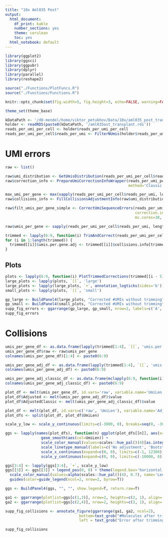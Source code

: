 ```yaml
---
title: "10x Aml035 Post"
output:
  html_document:
    df_print: kable
    number_sections: yes
    theme: cerulean
    toc: yes
  html_notebook: default
---
```


```r
library(ggplot2)
library(ggsci)
library(ggpubr)
library(dplyr)
library(parallel)
library(reshape2)

source("./Functions/PlotFuncs.R")
source("./Functions/Functions.R")

knitr::opts_chunk$set(fig.width=5, fig.height=3, echo=FALSE, warning=FALSE, message=FALSE)

theme_set(theme_base)
```

```r
kDataPath <- '/d0-mendel/home/viktor_petukhov/Data/10x/aml035_post_transplant/est_10_20_umi_quality/'
holder <- readRDS(paste0(kDataPath, '/aml035ost_transplant.rds'))
reads_per_umi_per_cell <- holder$reads_per_umi_per_cell
reads_per_umi_per_cell$reads_per_umi <- FilterNUmis(holder$reads_per_umi_per_cell$reads_per_umi)
```

# UMI errors
```r
raw <- list()

raw$umi_distribution <- GetUmisDistribution(reads_per_umi_per_cell$reads_per_umi, smooth = 10)
raw$correction_info <- PrepareUmiCorrectionInfoWrapper(reads_per_umi_per_cell$reads_per_umi, umi.probabilities=raw$umi_distribution / sum(raw$umi_distribution),
                                                       method='Classic', verbosity.level=2, max.umi.per.gene=NULL, probability.quants.num=NULL)

max_umi_per_gene <- max(sapply(reads_per_umi_per_cell$reads_per_umi, length))
raw$collisions_info <- FillCollisionsAdjustmentInfo(raw$umi_distribution / sum(raw$umi_distribution), max_umi_per_gene)

raw$filt_umis_per_gene_simple <- CorrectUmiSequenceErrors(reads_per_umi_per_cell, raw$umi_distribution, method='Classic',
                                                          correction.info=raw$correction_info, collisions.info=raw$collisions_info,
                                                          mc.cores=30, verbosity.level=2, return='umis')

raw$umis_per_gene <- sapply(reads_per_umi_per_cell$reads_per_umi, length)

trimmed <- lapply(6:9, function(i) TrimAndCorrect(reads_per_umi_per_cell, umi.trim.length=i, mc.cores.large=30, mc.cores.small=15, verbosity.level=1))
for (i in 1:length(trimmed)) {
  trimmed[[i]]$umis.per.gene.adj <- trimmed[[i]]$collisions.info[trimmed[[i]]$umis.per.gene]
}
```

## Plots
```r
plots <- lapply(6:9, function(i) PlotTrimmedCorrections(trimmed[[i - 5]], raw, i, log=T))
large_plots <- lapply(plots, `[[`, 'large')
large_plots <- lapply(large_plots, `+`, annotation_logticks(sides='b'))
small_plots <- lapply(plots, `[[`, 'small')
```

```r
gp_large <- BuildPanel4(large_plots, "Corrected #UMIs without trimming", "Error on trimmed data, %", show.legend=T)
gp_small <- BuildPanel4(small_plots, "Corrected #UMIs without trimming", "Error on trimmed data, %", show.legend=F)
supp_fig_errors <- ggarrange(gp_large, gp_small, nrow=2, labels=c('A', 'B'))
supp_fig_errors
```

# Collisions
```r
umis_per_gene_df <- as.data.frame(lapply(trimmed[1:4], `[[`, 'umis.per.gene'))
umis_per_gene_df$raw <- raw$umis_per_gene
colnames(umis_per_gene_df)[1:4] <- paste0(6:9)

umis_per_gene_adj_df <- as.data.frame(lapply(trimmed[1:4], `[[`, 'umis.per.gene.adj'))
colnames(umis_per_gene_adj_df) <- paste0(6:9)

umis_per_gene_adj_classic_df <- as.data.frame(mclapply(6:9, function(i) sapply(trimmed[[i - 5]]$umis.per.gene, AdjustGeneExpressionClassic, 4^i), mc.cores=5))
colnames(umis_per_gene_adj_classic_df) <- paste0(6:9)

plot_df <- melt(umis_per_gene_df, id.vars='raw', variable.name='UmiLen', value.name='NoAdjustment')
plot_df$Adjusted <- melt(umis_per_gene_adj_df)$value
plot_df$AdjustedClassic <- melt(umis_per_gene_adj_classic_df)$value

plot_df <- melt(plot_df, id.vars=c('raw', 'UmiLen'), variable.name='Adjustment')
plot_dfs <- split(plot_df, plot_df$UmiLen)
```

```r
scale_y_low <- scale_y_continuous(limits=c(-3000, 0), breaks=seq(0, -3000, by=-1000), expand=c(0, 0))

ggs <- lapply(names(plot_dfs), function(n) ggplot(plot_dfs[[n]], aes(x=raw, y=(value - raw), linetype=Adjustment)) + 
                geom_smooth(aes(col=UmiLen)) + 
                scale_color_manual(values=scales::hue_pal()(4)[as.integer(n) - 5]) +
                scale_linetype_manual(labels=c('No adjustment', 'Bootstrap', 'Uniform'), values=c('solid', 'dashed', 'dotted')) +
                scale_x_continuous(expand=c(0, 0), limits=c(-1, 12300), breaks=seq(0, 10000, 2500)) + 
                scale_y_continuous(expand=c(0, 0), limits=c(-10000, 0)))

ggs[3:4] <- lapply(ggs[3:4], `+`, scale_y_low)
ggs[[3]] <- ggs[[3]] + legend_pos(0, 0) + theme(legend.box='horizontal') +
  scale_color_manual(values=alpha(scales::hue_pal()(4), 0.7), name='Length of\ntrimmed UMI', labels=names(plot_dfs), drop=F) +
  guides(color=guide_legend(ncol=2, nrow=2, byrow=T))

ggs <- BuildPanel4(ggs, "", "", show.legend=T, return.raw=T)

ga1 <- ggarrange(plotlist=ggs[c(1,3)], nrow=2, heights=c(2, 1), align='v')
ga2 <- ggarrange(plotlist=ggs[c(2,4)], nrow=2, heights=c(2, 1), align='v')

supp_fig_collisions <- annotate_figure(ggarrange(ga1, ga2, ncol=2), 
                                 bottom=text_grob("#Molecules after trimming", size=14), 
                                 left = text_grob("Error after trimming (#molecules)", rot=90, size=14))

supp_fig_collisions
```

